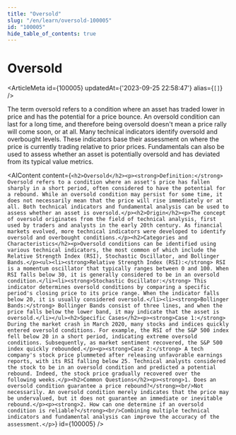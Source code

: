 ```yaml
---
title: "Oversold"
slug: "/en/learn/oversold-100005"
id: "100005"
hide_table_of_contents: true
---
```



# Oversold

<ArticleMeta id={100005} updatedAt={'2023-09-25 22:58:47'} alias={`[]`} />
<div className='border-solid border-b border-t-0 my-4 border-[var(--ifm-color-gray-300)]' />

The term oversold refers to a condition where an asset has traded lower in price and has the potential for a price bounce. An oversold condition can last for a long time, and therefore being oversold doesn't mean a price rally will come soon, or at all. Many technical indicators identify oversold and overbought levels. These indicators base their assessment on where the price is currently trading relative to prior prices. Fundamentals can also be used to assess whether an asset is potentially oversold and has deviated from its typical value metrics.

<AIContent content={`<h2>Oversold</h2><p><strong>Definition:</strong> Oversold refers to a condition where an asset's price has fallen sharply in a short period, often considered to have the potential for a rebound. While an oversold condition may persist for some time, it does not necessarily mean that the price will rise immediately or at all. Both technical indicators and fundamental analysis can be used to assess whether an asset is oversold.</p><h2>Origin</h2><p>The concept of oversold originates from the field of technical analysis, first used by traders and analysts in the early 20th century. As financial markets evolved, more technical indicators were developed to identify oversold and overbought conditions.</p><h2>Categories and Characteristics</h2><p>Oversold conditions can be identified using various technical indicators, the most common of which include the Relative Strength Index (RSI), Stochastic Oscillator, and Bollinger Bands.</p><ul><li><strong>Relative Strength Index (RSI):</strong> RSI is a momentum oscillator that typically ranges between 0 and 100. When RSI falls below 30, it is generally considered to be in an oversold condition.</li><li><strong>Stochastic Oscillator:</strong> This indicator determines oversold conditions by comparing a specific period's closing price to its price range. When the indicator falls below 20, it is usually considered oversold.</li><li><strong>Bollinger Bands:</strong> Bollinger Bands consist of three lines, and when the price falls below the lower band, it may indicate that the asset is oversold.</li></ul><h2>Specific Cases</h2><p><strong>Case 1:</strong> During the market crash in March 2020, many stocks and indices quickly entered oversold conditions. For example, the RSI of the S&P 500 index fell below 20 in a short period, indicating extreme oversold conditions. Subsequently, as market sentiment recovered, the S&P 500 index quickly rebounded.</p><p><strong>Case 2:</strong> A tech company's stock price plummeted after releasing unfavorable earnings reports, with its RSI falling below 25. Technical analysts considered the stock to be in an oversold condition and predicted a potential rebound. Indeed, the stock price gradually recovered over the following weeks.</p><h2>Common Questions</h2><p><strong>1. Does an oversold condition guarantee a price rebound?</strong><br/>Not necessarily. An oversold condition merely indicates that the price may be undervalued, but it does not guarantee an immediate or inevitable rebound.</p><p><strong>2. How can one determine if an oversold condition is reliable?</strong><br/>Combining multiple technical indicators and fundamental analysis can improve the accuracy of the assessment.</p>`} id={100005} />
